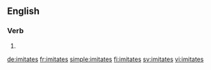 ==English==

===Verb===
{{head|en}}

# {{en-third-person singular of|imitate}}

[[de:imitates]]
[[fr:imitates]]
[[simple:imitates]]
[[fi:imitates]]
[[sv:imitates]]
[[vi:imitates]]